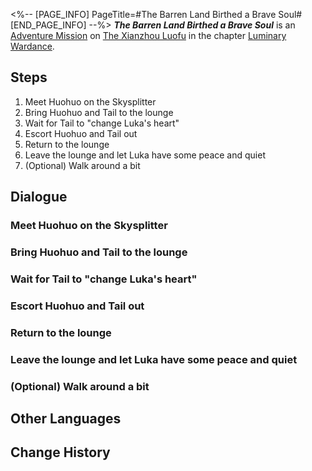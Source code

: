 <%-- [PAGE_INFO]
PageTitle=#The Barren Land Birthed a Brave Soul#
[END_PAGE_INFO] --%>
{{Stub|Dialogue.}}
{{Mission Infobox
|id            = 8025113
|title         = 
|image         = <!--Mission The Barren Land Birthed a Brave Soul.png-->
|type          = Adventure
|event_name    = 
|chapter       = Luminary Wardance
|requirements  = [[Adventure Mission]] ''[[Even When Cheers Fade: Chapter 2]]'' completed
|summary       = <!--official mission summary from Fate's Atlas-->
|characters    = Carmella; Luka; Tail; Trailblazer
|startLocation = [[The Xianzhou Luofu]] - [[Skysplitter]]
|world         = The Xianzhou Luofu
|area          = Skysplitter
|prev          = Even When Cheers Fade: Chapter 2
|next          = Even When Cheers Fade: Chapter 3
|rewards       = Stellar Jade*10; Lost Crystal*2; Credit*20,000
}}
'''''The Barren Land Birthed a Brave Soul''''' is an [[Adventure Mission]] on [[The Xianzhou Luofu]] in the chapter [[Luminary Wardance]].

==Steps==
# Meet Huohuo on the Skysplitter
# Bring Huohuo and Tail to the lounge
# Wait for Tail to "change Luka's heart"
# Escort Huohuo and Tail out
# Return to the lounge
# Leave the lounge and let Luka have some peace and quiet
# (Optional) Walk around a bit

<!--
==Gameplay Notes==

--><!--
==Trial Character==

-->
==Dialogue==
{{Stub Dialogue}}
===Meet Huohuo on the Skysplitter===
{{Mission Description|type=adventure|location=Skysplitter|Huohuo and Tail come to see you at this particularly difficult juncture.<br />They probably can't help much, but Huohuo is so cute! Seeing her must be good for one's mental health.}}
{{Dialogue Start}}
:{{tx}}
{{Dialogue End}}

===Bring Huohuo and Tail to the lounge===
{{Mission Description|type=adventure|location=Skysplitter|update|Mr. Tail is so awesome! He's basically a Xianzhou-version Clockie!<br />Hopefully he can get Luka out of the shadow of defeat...}}
{{Dialogue Start}}
:{{tx}}
{{Dialogue End}}

===Wait for Tail to "change Luka's heart"===
{{Dialogue Start}}
:{{tx}}
{{Dialogue End}}

===Escort Huohuo and Tail out===
{{Mission Description|type=adventure|location=Skysplitter|update|Luka finally put himself together with Mr. Tail's help!<br />Now Huohuo and Tail need to leave. See them out.}}
{{Dialogue Start}}
:{{tx}}
{{Dialogue End}}

===Return to the lounge===
{{Mission Description|type=adventure|location=Skysplitter|update|The tense and exciting match draws to a temporary close. It's time to have a quick breather... But with Luka eliminated, you don't really have the desire to "rest."}}
{{Dialogue Start}}
:{{tx}}
{{Dialogue End}}

===Leave the lounge and let Luka have some peace and quiet===
{{Mission Description|type=adventure|location=<!--to be added-->|update|Luka is very upset right now and needs some time alone to calm himself down.<br />Feel free to leave the lounge and go walk around outside.}}
{{Dialogue Start}}
:{{tx}}
{{Dialogue End}}

===(Optional) Walk around a bit===
{{Mission Description|type=adventure|location=<!--to be added-->|update|The tense and exciting match draws to a temporary close. It's time to have a quick breather... But with Luka eliminated, you don't really have the desire to "rest."}}
{{Dialogue Start}}
:{{tx}}
{{Dialogue End}}

==Other Languages==
{{Other Languages
|en   = The Barren Land Birthed a Brave Soul
|zhs  = 古来僻壤生豪勇
|zht  = 古來僻壤生豪勇
|ja   = 古来、辺境には豪勇の士が生まれ落ちる
|ko   = 예로부터 용자는 벽촌에서 나니
|es   = Almas guerreras de tierras áridas de otro mundo
|fr   = La bravoure naît des terres arides
|ru   = Отважная душа из дальнего мира
|th   = แดนร้างถิ่นกำเนิดผู้กล้า
|vi   = Xưa Nay Đất Hoang Sinh Dũng Khí
|de   = Mutige Seele der kargen Außenwelt
|id   = Pemberani dari Tempat Terpencil
|pt   = Da Terra Estéril Nasceu uma Alma Corajosa
}}

==Change History==
{{Change History|2.5}}

